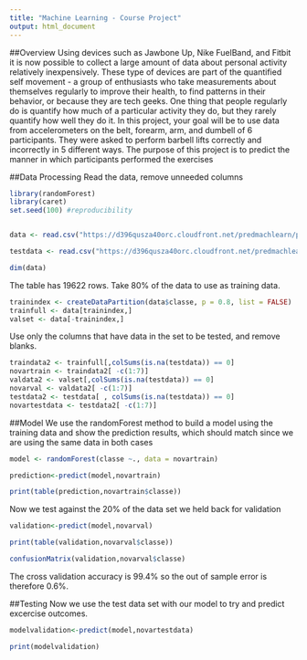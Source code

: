 ```yaml
---
title: "Machine Learning - Course Project"
output: html_document
---
```

##Overview
Using devices such as Jawbone Up, Nike FuelBand, and Fitbit it is now possible to collect a large amount of data about personal activity relatively inexpensively. These type of devices are part of the quantified self movement - a group of enthusiasts who take measurements about themselves regularly to improve their health, to find patterns in their behavior, or because they are tech geeks. One thing that people regularly do is quantify how much of a particular activity they do, but they rarely quantify how well they do it. In this project, your goal will be to use data from accelerometers on the belt, forearm, arm, and dumbell of 6 participants. They were asked to perform barbell lifts correctly and incorrectly in 5 different ways.  The purpose of this project is to predict the manner in which participants performed the exercises

##Data Processing
Read the data, remove unneeded columns
```r
library(randomForest)
library(caret)
set.seed(100) #reproducibility


data <- read.csv("https://d396qusza40orc.cloudfront.net/predmachlearn/pml-training.csv", na.strings = c("", "NA", "#DIV/0!"))

testdata <- read.csv("https://d396qusza40orc.cloudfront.net/predmachlearn/pml-testing.csv", na.strings = c("", "NA", "#DIV/0!"))

```

```r
dim(data)
```
The table has 19622 rows.  Take 80% of the data to use as training data.

```r
trainindex <- createDataPartition(data$classe, p = 0.8, list = FALSE)
trainfull <- data[trainindex,]
valset <- data[-trainindex,]
```
Use only the columns that have data in the set to be tested, and remove blanks.
```r
traindata2 <- trainfull[,colSums(is.na(testdata)) == 0]
novartrain <- traindata2[ -c(1:7)]
valdata2 <- valset[,colSums(is.na(testdata)) == 0]
novarval <- valdata2[ -c(1:7)]
testdata2 <- testdata[ , colSums(is.na(testdata)) == 0]
novartestdata <- testdata2[ -c(1:7)]

```

##Model
We use the randomForest method to build a model using the training data and show the prediction results, which should match since we are using the same data in both cases
```r

model <- randomForest(classe ~., data = novartrain)

prediction<-predict(model,novartrain)

print(table(prediction,novartrain$classe))
```

Now we test against the 20% of the data set we held back for validation
```r
validation<-predict(model,novarval)

print(table(validation,novarval$classe))

confusionMatrix(validation,novarval$classe)
```
The cross validation accuracy is 99.4% so the out of sample error is therefore 0.6%.

##Testing
Now we use the test data set with our model to try and predict excercise outcomes.
```r

modelvalidation<-predict(model,novartestdata)

print(modelvalidation)
```

